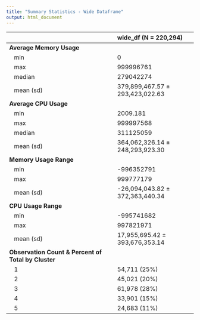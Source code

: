 ```yaml
---
title: "Summary Statistics - Wide Dataframe"
output: html_document
---
```


|                                                    |wide_df (N = 220,294)                  |
|:---------------------------------------------------|:--------------------------------------|
|**Average Memory Usage**                            |&nbsp;&nbsp;                           |
|&nbsp;&nbsp; min                                    |0                                      |
|&nbsp;&nbsp; max                                    |999996761                              |
|&nbsp;&nbsp; median                                 |279042274                              |
|&nbsp;&nbsp; mean (sd)                              |379,899,467.57 &plusmn; 293,423,022.63 |
|**Average CPU Usage**                               |&nbsp;&nbsp;                           |
|&nbsp;&nbsp; min                                    |2009.181                               |
|&nbsp;&nbsp; max                                    |999997568                              |
|&nbsp;&nbsp; median                                 |311125059                              |
|&nbsp;&nbsp; mean (sd)                              |364,062,326.14 &plusmn; 248,293,923.30 |
|**Memory Usage Range**                              |&nbsp;&nbsp;                           |
|&nbsp;&nbsp; min                                    |-996352791                             |
|&nbsp;&nbsp; max                                    |999777179                              |
|&nbsp;&nbsp; mean (sd)                              |-26,094,043.82 &plusmn; 372,363,440.34 |
|**CPU Usage Range**                                 |&nbsp;&nbsp;                           |
|&nbsp;&nbsp; min                                    |-995741682                             |
|&nbsp;&nbsp; max                                    |997821971                              |
|&nbsp;&nbsp; mean (sd)                              |17,955,695.42 &plusmn; 393,676,353.14  |
|**Observation Count & Percent of Total by Cluster** |&nbsp;&nbsp;                           |
|&nbsp;&nbsp; 1                                      |54,711 (25%)                            |
|&nbsp;&nbsp; 2                                      |45,021 (20%)                            |
|&nbsp;&nbsp; 3                                      |61,978 (28%)                            |
|&nbsp;&nbsp; 4                                      |33,901 (15%)                            |
|&nbsp;&nbsp; 5                                      |24,683 (11%)                            |